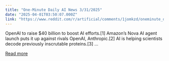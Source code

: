 ```yaml
---
title: "One-Minute Daily AI News 3/31/2025"
date: "2025-04-01T03:50:07.000Z"
link: "https://www.reddit.com/r/artificial/comments/1jomkzd/oneminute_daily_ai_news_3312025/"
---
```


OpenAI to raise $40 billion to boost AI efforts.[1]
 Amazon’s Nova AI agent launch puts it up against rivals OpenAI, Anthropic.[2]
 AI is helping scientists decode previously inscrutable proteins.[3]
...

[Read more](https://www.reddit.com/r/artificial/comments/1jomkzd/oneminute_daily_ai_news_3312025/)

